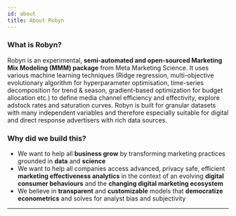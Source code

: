 ```yaml
---
id: about
title: About Robyn
---
```

### What is Robyn?
Robyn is an experimental, **semi-automated and open-sourced Marketing Mix Modeling (MMM) package** from Meta Marketing Science.
It uses various machine learning techniques (Ridge regression, multi-objective evolutionary algorithm for hyperparameter optimisation, time-series decomposition for trend & season, gradient-based optimization for budget allocation etc.) to define media channel efficiency and effectivity, explore adstock rates and saturation curves.
Robyn is built for granular datasets with many independent variables and therefore especially suitable for digital and direct response advertisers with rich data sources.

### Why did we build this?

- We want to help all **business grow** by transforming marketing practices
  grounded in **data** and **science**
- We want to help all companies access advanced, privacy safe, efficient
  **marketing effectiveness analytics** in the context of an evolving **digital
  consumer behaviours** and the **changing digital marketing ecosystem**
- We believe in **transparent** and **customizable** models that **democratize
  econometrics** and solves for analyst bias and subjectivity
---
